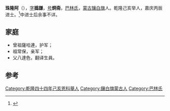 '''珠隆阿'''（{{bd|1751年| |？}}），[[表字|字]]'''撝謙'''，[[号|号]]'''炯斋'''，[[巴林氏|巴林氏]]，[[蒙古镶白旗|蒙古镶白旗]]人。乾隆己亥举人，嘉庆丙辰进士。<ref>{{cite book |title=《钦定八旗通志：卷一百六》}}</ref>中进士后余事不详。

==家庭==
*曾祖薩哈連，护军；
*祖常保，亲军；
*父八達色，翻译生員。

==参考==
{{reflist}}
{{嘉慶元年丙辰科殿試金榜}}
[[Category:乾隆四十四年己亥恩科舉人|Category:乾隆四十四年己亥恩科舉人]]
[[Category:鑲白旗蒙古人|Category:鑲白旗蒙古人]]
[[Category:巴林氏|Category:巴林氏]]